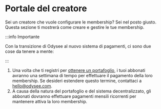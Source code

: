 # Portale del creatore

Sei un creatore che vuole configurare le membership? Sei nel posto giusto. Questa sezione ti mostrerà come creare e gestire le tue membership.

:::info Importante

Con la transizione di Odysee al nuovo sistema di pagamenti, ci sono due cose da tenere a mente:

:::

1. Una volta che ti registri per [ottenere un portafoglio](https://help.odysee.tv/it/category-monetization/setup), i tuoi abbonati avranno una settimana di tempo per effettuare il pagamento della loro membership. Se desideri estendere questo termine, contattaci a hello@odysee.com.
2. A causa della natura del portafoglio e del sistema decentralizzato, gli abbonati dovranno effettuare pagamenti mensili ricorrenti per mantenere attiva la loro membership.

<CategoryCards/>
